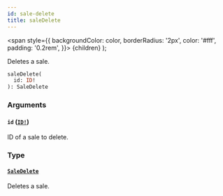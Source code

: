 ```yaml
---
id: sale-delete
title: saleDelete
---
```


<span
style={{
      backgroundColor: color,
      borderRadius: '2px',
      color: '#fff',
      padding: '0.2rem',
    }}>
{children}
</span>
);

Deletes a sale.

```graphql
saleDelete(
  id: ID!
): SaleDelete

```

### Arguments

#### `id` ([`ID!`](/api-reference/scalars/id.mdx))

ID of a sale to delete.

### Type

#### [`SaleDelete`](/api-reference/objects/sale-delete.mdx)

Deletes a sale.
